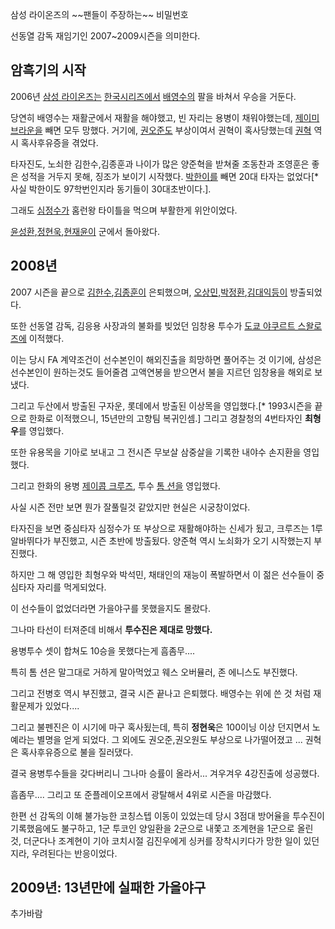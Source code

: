 삼성 라이온즈의 ~~팬들이 주장하는~~ 비밀번호

선동열 감독 재임기인 2007~2009시즌을 의미한다.

== 암흑기의 시작 ==
2006년 [[삼성 라이온즈]]는 [[2006년 한국시리즈|한국시리즈]]에서 [[배영수]]의 팔을 바쳐서 우승을 거둔다.

당연히 배영수는 재활군에서 재활을 해야했고, 빈 자리는 용병이 채워야했는데, [[제이미 브라운]]을 빼면 모두 망했다. 거기에, [[권오준]]도 부상이여서 권혁이 혹사당했는데 [[권혁]] 역시 혹사후유증을 겪었다. 

타자진도, 노쇠한 김한수,김종훈과 나이가 많은 양준혁을 받쳐줄 조동찬과 조영훈은 좋은 성적을 거두지 못해, 징조가 보이기 시작했다. [[박한이]]를 빼면 20대 타자는 없었다[* 사실 박한이도 97학번인지라 동기들이 30대초반이다.].

그래도 [[심정수]]가 홈런왕 타이틀을 먹으며 부활한게 위안이었다.

[[윤성환]],[[정현욱]],[[현재윤]]이 군에서 돌아왔다.

== 2008년 ==

2007 시즌을 끝으로 [[김한수]],[[김종훈]]이 은퇴했으며, [[오상민]],[[박정환]],[[김대익]]등이 방출되었다.

또한 선동열 감독, 김응용 사장과의 불화를 빚었던 임창용 투수가 [[도쿄 야쿠르트 스왈로즈]]에 이적했다.

이는 당시 FA 계약조건이 선수본인이 해외진출을 희망하면 풀어주는 것 이기에, 삼성은 선수본인이 원하는것도 들어줄겸 고액연봉을 받으면서 불을 지르던 임창용을 해외로 보냈다.

그리고 두산에서 방출된 구자운, 롯데에서 방출된 이상목을 영입했다.[* 1993시즌을 끝으로 한화로 이적했으니, 15년만의 고향팀 복귀인셈.] 그리고 경찰청의 4번타자인 '''최형우'''를 영입했다.

또한 유용목을 기아로 보내고 그 전시즌 무보살 삼중살을 기록한 내야수 손지환을 영입했다.

그리고 한화의 용병 [[제이콥 크루즈]], 투수 [[톰 션]]을 영입했다.

사실 시즌 전만 보면 뭔가 잘풀릴것 같았지만 현실은 시궁창이었다.

타자진을 보면 중심타자 심정수가 또 부상으로 재활해야하는 신세가 됬고, 크루즈는 1루알바뛰다가 부진했고, 시즌 초반에 방출됬다. 양준혁 역시 노쇠화가 오기 시작했는지 부진했다.

하지만 그 해 영입한 최형우와 박석민, 채태인의 재능이 폭발하면서 이 젊은 선수들이 중심타자 자리를 먹게되었다.

이 선수들이 없었더라면 가을야구를 못했을지도 몰랐다.


그나마 타선이 터져준데 비해서 '''투수진은 제대로 망했다.'''

용병투수 셋이 합쳐도 10승을 못했다는게 흠좀무....

특히 톰 션은 말그대로 거하게 말아먹었고 웨스 오버뮬러,
존 에니스도 부진했다.

그리고 전병호 역시 부진했고, 결국 시즌 끝나고 은퇴했다.
배영수는 위에 쓴 것 처럼 재활문제가 있었다....

그리고 불펜진은 이 시기에 마구 혹사됬는데, 특히 '''정현욱'''은 100이닝 이상 던지면서 노예라는 별명을 얻게 되었다. 그 외에도 권오준,권오원도 부상으로 나가떨어졌고 ... 권혁은 혹사후유증으로 불을 질러댔다.

결국 용병투수들을 갖다버리니 그나마 승률이 올라서...  겨우겨우 4강진출에 성공했다.

흠좀무.... 그리고 또 준플레이오프에서 광탈해서 4위로 시즌을 마감했다.

한편 선 감독의 이해 불가능한 코칭스텝 이동이 있었는데 당시 3점대 방어율을 투수진이 기록했음에도 불구하고, 1군 투코인 양일환을 2군으로 내쫓고 조계현을 1군으로 올린 것, 더군다나 조계현이 기아 코치시절 김진우에게 싱커를 장착시키다가 망한 일이 있던지라, 우려된다는 반응이었다.

== 2009년: 13년만에 실패한 가을야구 ==


추가바람 
